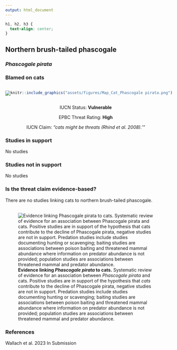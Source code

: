 ```yaml
---
output: html_document
---
```

```css
h1, h2, h3 {
  text-align: center;
}
```

## **Northern brush-tailed phascogale**
### *Phascogale pirata*
### Blamed on cats

:::: {style="display: flex;"}

[![](assets/photos/Phascogale pirata.png)](https://www.inaturalist.org/photos/4309980?size=original)

::: {}

:::

::: {}
  ```r
  knitr::include_graphics("assets/figures/Map_Cat_Phascogale pirata.png")
  ```
:::

::::
<center>
IUCN Status: **Vulnerable**

EPBC Threat Rating: **High**

IUCN Claim: *"cats might be threats (Rhind et al. 2008).'"*

</center>

### Studies in support

No studies

### Studies not in support

No studies

### Is the threat claim evidence-based?

There are no studies linking cats to northern brush-tailed phascogale.
<br>
<br>

![**Evidence linking *Phascogale pirata* to cats.** Systematic review of evidence for an association between *Phascogale pirata* and cats. Positive studies are in support of the hypothesis that *cats* contribute to the decline of Phascogale pirata, negative studies are not in support. Predation studies include studies documenting hunting or scavenging; baiting studies are associations between poison baiting and threatened mammal abundance where information on predator abundance is not provided; population studies are associations between threatened mammal and predator abundance.](assets/figures/Main_Evidence_Cat_Phascogale pirata.png)

### References



Wallach et al. 2023 In Submission

